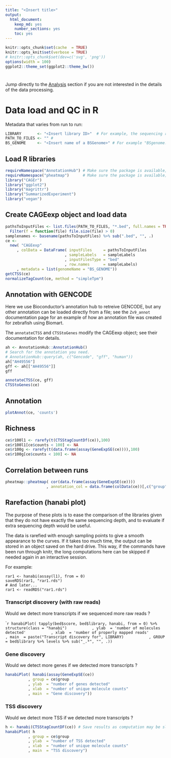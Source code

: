 ```yaml
---
title: "<Insert title>"
output: 
  html_document: 
    keep_md: yes
    number_sections: yes
    toc: yes
---
```


```r
knitr::opts_chunk$set(cache  = TRUE)
knitr::opts_knit$set(verbose = TRUE)
# knitr::opts_chunk$set(dev=c('svg', 'png'))
options(width = 100)
ggplot2::theme_set(ggplot2::theme_bw())
```

<Insert title>
==============

Jump directly to the [Analysis](#analysis) section if you are not interested in
the details of the data processing.

Data load and QC in R
=====================

Metadata that varies from run to run:

```r
LIBRARY       <- "<Insert library ID>"  # For example, the sequencing run ID.
PATH_TO_FILES <- "" # 
BS_GENOME     <- "<Insert name of a BSGenome>" # For example "BSgenome.Hsapiens.UCSC.hg38" or NULL
```

Load R libraries
----------------

```r
requireNamespace("AnnotationHub") # Make sure the package is available; but do not load it.
requireNamespace("pheatmap")      # Make sure the package is available; but do not load it.
library("CAGEr")
library("ggplot2")
library("magrittr")
library("SummarizedExperiment")
library("vegan")
```

Create CAGEexp object and load data
-----------------------------------

<!--
For a sample CAGEexp object, see the example on the CAGEexp-class documentation page.

The commands below assume an input in BED format; see the documentation page
of "inputFilesType" for a list of other supported formats.

Sample names are taken from the file names, but they can also be provided directly
when creating the colData DataFrame.
-->

```r
pathsToInputFiles <- list.files(PATH_TO_FILES, "*.bed", full.names = TRUE) %>%
  Filter(f = function(file) file.size(file) > 0)
samplenames <- basename(pathsToInputFiles) %>% sub(".bed", "", .)
ce <-
  new( "CAGEexp"
     , colData = DataFrame( inputFiles     = pathsToInputFiles
                          , sampleLabels   = sampleLabels
                          , inputFilesType = "bed"
                          , row.names      = sampleLabels)
     , metadata = list(genomeName = "BS_GENOME"))
getCTSS(ce)
normalizeTagCount(ce, method = "simpleTpm")
```

Annotation with GENCODE
-----------------------

Here we use Bioconductor's annotation hub to retreive GENCODE, but any other
annotation can be loaded directly from a file; see the `Zv9_annot` documentation
page for an example of how an annotation file was created for zebrafish
using Biomart.

The `annotateCTSS` and `CTSStoGenes` modify the CAGEexp object; see their
documentation for details.


```r
ah <- AnnotationHub::AnnotationHub()
# Search for the annotation you need.
# AnnotationHub::query(ah, c("Gencode", "gff", "human"))
ah["AH49556"]
gff <- ah[["AH49556"]]
gff

annotateCTSS(ce, gff)
CTSStoGenes(ce)
```

Annotation
----------

```r
plotAnnot(ce, 'counts')
```

Richness
--------

```r
ce$r100l1 <- rarefy(t(CTSStagCountDf(ce)),100)
ce$r100l1[ce$counts < 100] <- NA
ce$r100g <- rarefy(t(data.frame(assay(GeneExpSE(ce)))),100)
ce$r100g[ce$counts < 100] <- NA
```

Correlation between runs
------------------------

<!--
Assumes that colData(ce) has a "group" column; edit as needed.  `drop = F` is not needed
if there are more than one annotations.
-->


```r
pheatmap::pheatmap( cor(data.frame(assay(GeneExpSE(ce))))
                  , annotation_col = data.frame(colData(ce))[,c("group"), drop = F])
```


Rarefaction (hanabi plot)
-------------------------

The purpose of these plots is to ease the comparison of the libraries given that they do not have exactly the same sequencing depth, and to evaluate if extra sequencing depth would be useful.

The data is rarefied with enough sampling points to give a smooth appearance to
the curves.  If it takes too much time, the output can be stored in an object
saved on the hard drive.  This way, if the commands have been run through knitr,
the long computations here can be skipped if needed again in an interactive
session.

For example:

```
rar1 <- hanabi(assay(l1), from = 0)
saveRDS(rar1, "rar1.rds")
# And later...
rar1 <- readRDS("rar1.rds")
```

### Transcript discovery (with raw reads)

Would we detect more transcripts if we sequenced more raw reads ?

````r
hanabiPlot( tapply(bed$score, bed$library, hanabi, from = 0) %>% 
              structure(class = "hanabi")
          , ylab  = 'number of molecules detected'
          , xlab  = 'number of properly mapped reads'
          , main  = paste("Transcript discovery for", LIBRARY)
          , GROUP = bed$library %>% levels %>% sub("_.*", "", .))
```

### Gene discovery

Would we detect more genes if we detected more transcripts ?

```r
hanabiPlot( hanabi(assay(GeneExpSE(ce))
          , group = ce$group
          , ylab  = "number of genes detected"
          , xlab  = "number of unique molecule counts"
          , main  = "Gene discovery"))
```

### TSS discovery

Would we detect more TSS if we detected more transcripts ?

```r
h <- hanabi(CTSStagCountDF(ce)) # Save results as computation may be slow.
hanabiPlot( h
          , group = ce$group
          , ylab  = "number of TSS detected"
          , xlab  = "number of unique molecule counts"
          , main  = "TSS discovery")
```
